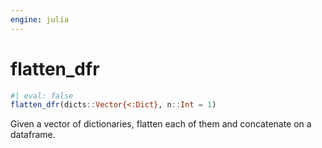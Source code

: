 ```yaml
---
engine: julia
---
```


# flatten_dfr {#sec-doc}
    

::: {.callout-note appearance="simple" title="docblock" collapse=false}    


```julia
#| eval: false
flatten_dfr(dicts::Vector{<:Dict}, n::Int = 1)

```

Given a vector of dictionaries, flatten each of them and concatenate on a dataframe.
 


:::
    

